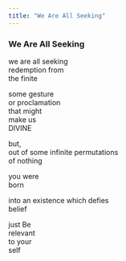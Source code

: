 ```yaml
---
title: "We Are All Seeking"
---
```


### We Are All Seeking

we are all seeking<br>
redemption from<br>
the finite<br>

some gesture<br>
or proclamation<br>
that might<br>
make us<br>
DIVINE<br>

but,<br>
out of some infinite permutations<br>
of nothing<br>

you were<br>
born<br>

into an existence which defies<br>
belief<br>

just Be<br>
relevant<br>
to your<br>
self<br>

<br>
